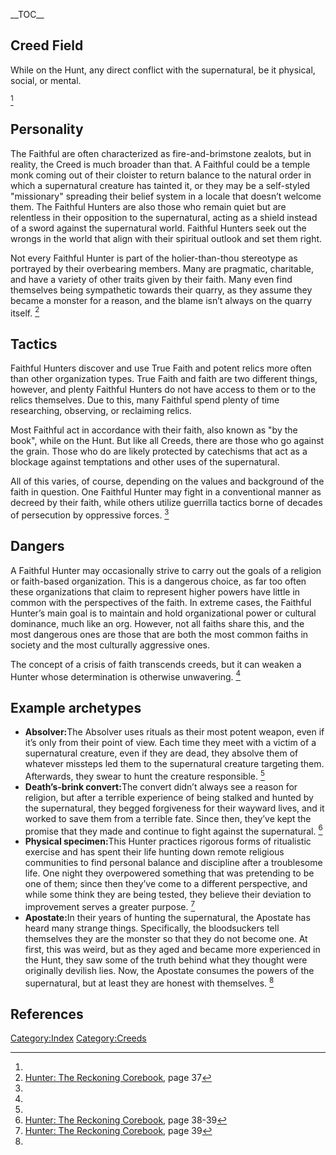 {{Creed
| header=Faithful
| nicknames=Avengers, Innocents, Redeemers
| suggestededges=[[Edges#Library|Library]], any [[Edges#Endowments|Endowments]]<ref name="CB38">[[Hunter: The Reckoning Corebook]], page 38</ref>
| commondrives=Oath, Atonement, Vengeance<ref name="CB38"/>
| source=[[Hunter: The Reckoning Corebook]]
}}

__TOC__

==Creed Field==
<section begin=creed field/>While on the Hunt, any direct conflict with the supernatural, be it physical, social, or mental. <section end=creed field/><ref name="CB38"/>

==Personality==
The Faithful are often characterized as fire-and-brimstone zealots, but in reality, the Creed is much broader than that. A Faithful could be a temple monk coming out of their cloister to return balance to the natural order in which a supernatural creature has tainted it, or they may be a self-styled "missionary" spreading their belief system in a locale that doesn’t welcome them. The Faithful Hunters are also those who remain quiet but are relentless in their opposition to the supernatural, acting as a shield instead of a sword against the supernatural world. Faithful Hunters seek out the wrongs in the world that align with their spiritual outlook and set them right.

Not every Faithful Hunter is part of the holier-than-thou stereotype as portrayed by their overbearing members. Many are pragmatic, charitable, and have a variety of other traits given by their faith. Many even find themselves being sympathetic towards their quarry, as they assume they became a monster for a reason, and the blame isn’t always on the quarry itself. <ref name="CB37">[[Hunter: The Reckoning Corebook]], page 37</ref>

==Tactics==
Faithful Hunters discover and use True Faith and potent relics more often than other organization types. True Faith and faith are two different things, however, and plenty Faithful Hunters do not have access to them or to the relics themselves. Due to this, many Faithful spend plenty of time researching, observing, or reclaiming relics.

Most Faithful act in accordance with their faith, also known as "by the book", while on the Hunt. But like all Creeds, there are those who go against the grain. Those who do are likely protected by catechisms that act as a blockage against temptations and other uses of the supernatural.

All of this varies, of course, depending on the values and background of the faith in question. One Faithful Hunter may fight in a conventional manner as decreed by their faith, while others utilize guerrilla tactics borne of decades of persecution by oppressive forces. <ref name="CB38"/>

==Dangers==
A Faithful Hunter may occasionally strive to carry out the goals of a religion or faith-based organization. This is a dangerous choice, as far too often these organizations that claim to represent higher powers have little in common with the perspectives of the faith. In extreme cases, the Faithful Hunter’s main goal is to maintain and hold organizational power or cultural dominance, much like an org. However, not all faiths share this, and the most dangerous ones are those that are both the most common faiths in society and the most culturally aggressive ones.

The concept of a crisis of faith transcends creeds, but it can weaken a Hunter whose determination is otherwise unwavering. <ref name="CB38"/>

==Example archetypes==
* '''Absolver: '''The Absolver uses rituals as their most potent weapon, even if it’s only from their point of view. Each time they meet with a victim of a supernatural creature, even if they are dead, they absolve them of whatever missteps led them to the supernatural creature targeting them. Afterwards, they swear to hunt the creature responsible. <ref name="CB38"/>
* '''Death’s-brink convert: '''The convert didn’t always see a reason for religion, but after a terrible experience of being stalked and hunted by the supernatural, they begged forgiveness for their wayward lives, and it worked to save them from a terrible fate. Since then, they’ve kept the promise that they made and continue to fight against the supernatural. <ref name="CB38-39"> [[Hunter: The Reckoning Corebook]], page 38-39</ref>
* '''Physical specimen: '''This Hunter practices rigorous forms of ritualistic exercise and has spent their life hunting down remote religious communities to find personal balance and discipline after a troublesome life. One night they overpowered something that was pretending to be one of them; since then they’ve come to a different perspective, and while some think they are being tested, they believe their deviation to improvement serves a greater purpose. <ref name="CB39">[[Hunter: The Reckoning Corebook]], page 39</ref>
* '''Apostate: '''In their years of hunting the supernatural, the Apostate has heard many strange things. Specifically, the bloodsuckers tell themselves they are the monster so that they do not become one. At first, this was weird, but as they aged and became more experienced in the Hunt, they saw some of the truth behind what they thought were originally devilish lies. Now, the Apostate consumes the powers of the supernatural, but at least they are honest with themselves. <ref name="CB39"/>

{{GameConceptsNavbox}}
==References==
<references />

[[Category:Index]]
[[Category:Creeds]]
